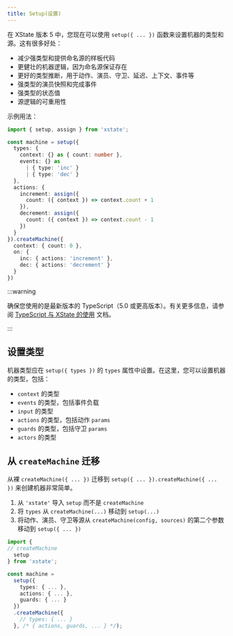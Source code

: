 ```yaml
---
title: Setup(设置)
---
```


在 XState 版本 5 中，您现在可以使用 `setup({ ... })` 函数来设置机器的类型和源。这有很多好处：

- 减少强类型和提供命名源的样板代码
- 更健壮的机器逻辑，因为命名源保证存在
- 更好的类型推断，用于动作、演员、守卫、延迟、上下文、事件等
- 强类型的演员快照和完成事件
- 强类型的状态值
- 源逻辑的可重用性

示例用法：

```ts
import { setup, assign } from 'xstate';

const machine = setup({
  types: {
    context: {} as { count: number },
    events: {} as
      | { type: 'inc' }
      | { type: 'dec' }
  },
  actions: {
    increment: assign({
      count: ({ context }) => context.count + 1
    }),
    decrement: assign({
      count: ({ context }) => context.count - 1
    })
  }
}).createMachine({
  context: { count: 0 },
  on: {
    inc: { actions: 'increment' },
    dec: { actions: 'decrement' }
  }
})
```

:::warning

确保您使用的是最新版本的 TypeScript（5.0 或更高版本）。有关更多信息，请参阅 [TypeScript 与 XState 的使用](./typescript.mdx) 文档。

:::

## 设置类型

机器类型应在 `setup({ types })` 的 `types` 属性中设置。在这里，您可以设置机器的类型，包括：

- `context` 的类型
- `events` 的类型，包括事件负载
- `input` 的类型
- `actions` 的类型，包括动作 `params`
- `guards` 的类型，包括守卫 `params`
- `actors` 的类型



## 从 `createMachine` 迁移

从裸 `createMachine({ ... })` 迁移到 `setup({ ... }).createMachine({ ... })` 来创建机器非常简单。

1. 从 `'xstate'` 导入 `setup` 而不是 `createMachine`
1. 将 `types` 从 `createMachine(...)` 移动到 `setup(...)`
1. 将动作、演员、守卫等源从 `createMachine(config, sources)` 的第二个参数移动到 `setup({ ... })`

```ts
import {
// createMachine
  setup
} from 'xstate';

const machine =
  setup({
    types: { ... },
    actions: { ... },
    guards: { ... }
  })
  .createMachine({
    // types: { ... }
  }, /* { actions, guards, ... } */);
```
